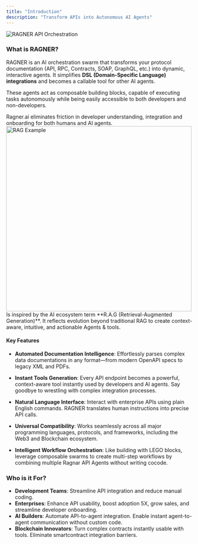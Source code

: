 ```yaml
---
title: "Introduction"
description: "Transform APIs into Autonomous AI Agents"
---
```


<img
  src="/images/ragner-hero.png"
  alt="RAGNER API Orchestration"
  className="rounded-lg"
/>

### What is RAGNER?

RAGNER is an AI orchestration swarm that transforms your protocol documentation (API, RPC, Contracts, SOAP, GraphQL, etc.) into dynamic, interactive agents. It simplifies **DSL (Domain-Specific Language) integrations** and becomes a callable tool for other AI agents.

These agents act as composable building blocks, capable of executing tasks autonomously while being easily accessible to both developers and non-developers.

<Tip>
  Ragner.ai eliminates friction in developer understanding, integration and
  onboarding for both humans and AI agents.
</Tip>

<Frame caption="Diagram of NVIDIA's RAG Pipeline">
  <img
    src="/images/rag.png"
    alt="RAG Example"
    className="rounded-lg"
    width="500"
    height="500"
  />
</Frame>

<Card title="The name R.A.G:NER">
  Is inspired by the AI ecosystem term **R.A.G (Retrieval-Augmented
  Generation)**. It reflects evolution beyond traditional RAG to create
  context-aware, intuitive, and actionable Agents & tools.
</Card>

#### Key Features

- **Automated Documentation Intelligence**: Effortlessly parses complex data documentations in any format—from modern OpenAPI specs to legacy XML and PDFs.

- **Instant Tools Generation**: Every API endpoint becomes a powerful, context-aware tool instantly used by developers and AI agents. Say goodbye to wrestling with complex integration processes.

- **Natural Language Interface**: Interact with enterprise APIs using plain English commands. RAGNER translates human instructions into precise API calls.

- **Universal Compatibility**: Works seamlessly across all major programming languages, protocols, and frameworks, including the Web3 and Blockchain ecosystem.

- **Intelligent Workflow Orchestration**: Like building with LEGO blocks, leverage composable swarms to create multi-step workflows by combining multiple Ragnar API Agents without writing cocode.

### **Who is it For?**

- **Development Teams**: Streamline API integration and reduce manual coding.
- **Enterprises**: Enhance API usability, boost adoption 5X, grow sales, and streamline developer onboarding.
- **AI Builders**: Automate API-to-agent integration. Enable instant agent-to-agent communication without custom code.
- **Blockchain Innovators**: Turn complex contracts instantly usable with tools. Eliminate smartcontract integration barriers.
